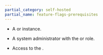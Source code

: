 ```yaml
---
partial_category: self-hosted
partial_name: feature-flags-prerequisites
---
```


- A <VersionedLink text="self-hosted Palette" url="/enterprise-version/" /> or <VersionedLink text="Palette VerteX" url="/vertex/" /> instance.

- A system administrator with the
  <PaletteVertexUrlMapper edition={props.edition} text="Operations Administrator" url="/system-management/account-management#operations-administrator" /> or
  <PaletteVertexUrlMapper edition={props.edition} text="Root Administrator" url="/system-management/account-management#root-administrator" /> role.

- Access to the <PaletteVertexUrlMapper edition={props.edition} text="system console" url="/system-management#access-the-system-console" />.